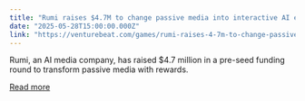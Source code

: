 ```yaml
---
title: "Rumi raises $4.7M to change passive media into interactive AI experiences"
date: "2025-05-28T15:00:00.000Z"
link: "https://venturebeat.com/games/rumi-raises-4-7m-to-change-passive-media-into-interactive-ai-experiences/"
---
```


Rumi, an AI media company, has raised $4.7 million in a pre-seed funding round to transform passive media with rewards.

[Read more](https://venturebeat.com/games/rumi-raises-4-7m-to-change-passive-media-into-interactive-ai-experiences/)
